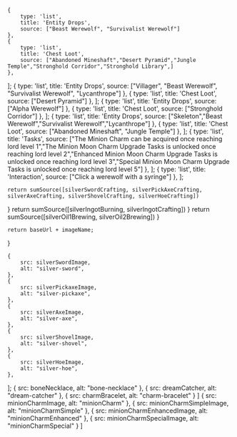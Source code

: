 

    {
        type: 'list',
        title: 'Entity Drops',
        source: ["Beast Werewolf", "Survivalist Werewolf"]
    },
    {
        type: 'list',
        title: 'Chest Loot',
        source: ["Abandoned Mineshaft","Desert Pyramid","Jungle Temple","Stronghold Corridor","Stronghold Library",]
    },
];
    {
        type: 'list',
        title: 'Entity Drops',
        source: ["Villager", "Beast Werewolf", "Survivalist Werewolf", "Lycanthrope"]
    },
    {
        type: 'list',
        title: 'Chest Loot',
        source: ["Desert Pyramid"]
    },
];
    {
        type: 'list',
        title: 'Entity Drops',
        source: ["Alpha Werewolf"]
    },
    {
        type: 'list',
        title: 'Chest Loot',
        source: ["Stronghold Corridor"]
    },
];
    {
        type: 'list',
        title: 'Entity Drops',
        source: ["Skeleton","Beast Werewolf","Survivalist Werewolf","Lycanthrope"]
    },
    {
        type: 'list',
        title: 'Chest Loot',
        source: ["Abandoned Mineshaft", "Jungle Temple"]
    },
];
    {
        type: 'list',
        title: 'Tasks',
        source: ["The Minion Charm can be acquired once reaching lord level 1","The Minion Moon Charm Upgrade Tasks is unlocked once reaching lord level 2","Enhanced Minion Moon Charm Upgrade Tasks is unlocked once reaching lord level 3","Special Minion Moon Charm Upgrade Tasks is unlocked once reaching lord level 5"]
    },
];
    {
        type: 'list',
        title: 'Interaction',
        source: ["Click a werewolf with a syringe"]
    },
];

    return sumSource([silverSwordCrafting, silverPickAxeCrafting, silverAxeCrafting, silverShovelCrafting, silverHoeCrafting])
}
    return sumSource([silverIngotBurning, silverIngotCrafting])
}
    return sumSource([silverOil1Brewing, silverOil2Brewing])
}


    return baseUrl + imageName;
}

    {
        src: silverSwordImage,
        alt: "silver-sword",
    },
    {
        src: silverPickaxeImage,
        alt: "silver-pickaxe",
    },
    {
        src: silverAxeImage,
        alt: "silver-axe",
    },
    {
        src: silverShovelImage,
        alt: "silver-shovel",
    },
    {
        src: silverHoeImage,
        alt: "silver-hoe",
    },
];
    {
        src: boneNecklace,
        alt: "bone-necklace"
    },
    {
        src: dreamCatcher,
        alt: "dream-catcher"
    },
    {
        src: charmBracelet,
        alt: "charm-bracelet"
    }
]
    {
        src: minionCharmImage,
        alt: "minionCharm"
    },
    {
        src: minionCharmSimpleImage,
        alt: "minionCharmSimple"
    },
    {
        src: minionCharmEnhancedImage,
        alt: "minionCharmEnhanced"
    },
    {
        src: minionCharmSpecialImage,
        alt: "minionCharmSpecial"
    }
]
